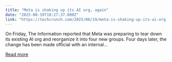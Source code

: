 ```yaml
---
title: "Meta is shaking up its AI org, again"
date: "2025-08-19T18:27:37.000Z"
link: "https://techcrunch.com/2025/08/19/meta-is-shaking-up-its-ai-org-again/"
---
```


On Friday, The Information reported that Meta was preparing to tear down its existing AI org and reorganize it into four new groups. Four days later, the change has been made official with an internal...

[Read more](https://techcrunch.com/2025/08/19/meta-is-shaking-up-its-ai-org-again/)
